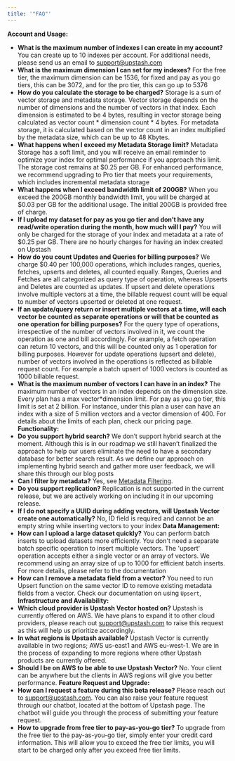 ```yaml
---
title: '"FAQ"'
---
```

**Account and Usage:**
- **What is the maximum number of indexes I can create in my account?**
    You can create up to 10 indexes per account. For additional needs, please send us an email to  support@upstash.com
- **What is the maximum dimension I can set for my indexes?**
    For the free tier, the maximum dimension can be 1536, for fixed and pay as you go tiers, this can be 3072, and for the pro tier, this can go up to 5376
- **How do you calculate the storage to be charged?**
    Storage is a sum of vector storage and metadata storage. Vector storage depends on the number of dimensions and the number of vectors in that index. Each dimension is estimated to be 4 bytes, resulting in vector storage being calculated as vector count * dimension count * 4 bytes. For metadata storage, it is calculated based on the vector count in an index multiplied by the metadata size, which can be up to 48 Kbytes.
- **What happens when I exceed my Metadata Storage limit?**
    Metadata Storage has a soft limit, and you will receive an email reminder to optimize your index for optimal performance if you approach this limit. The storage cost remains at $0.25 per GB. For enhanced performance, we recommend upgrading to Pro tier that meets your requirements, which includes incremental metadata storage
- **What happens when I exceed bandwidth limit of 200GB?**
    When you exceed the 200GB monthly bandwidth limit, you will be charged at $0.03 per GB for the additional usage. The initial 200GB is provided free of charge.
- **If I upload my dataset for pay as you go tier and don’t have any read/write operation during the month, how much will I pay?**
    You will only be charged for the storage of your index and metadata at a rate of $0.25 per GB. There are no hourly charges for having an index created on Upstash
- **How do you count Updates and Queries for billing purposes?**
    We charge $0.40 per 100,000 operations, which includes ranges, queries, fetches, upserts and deletes, all counted equally. Ranges, Queries and Fetches are all categorized as query type of operation, whereas Upserts and Deletes are counted as updates. If upsert and delete operations involve multiple vectors at a time, the billable request count will be equal to number of vectors upserted or deleted at one request.
- **If an update/query return or insert multiple vectors at a time, will each vector be counted as separate operations or will that be counted as one operation for billing purposes?**
   For the query type of operations, irrespective of the number of vectors involved in it, we count the operation as one and bill accordingly. For example, a fetch operation can return 10 vectors, and this will be counted only as 1 operation for billing purposes. However for update operations (upsert and delete), number of vectors involved in the operations is reflected as billable request count. For example a batch upsert of 1000 vectors is counted as 1000 billable request.
- **What is the maximum number of vectors I can have in an index?**
    The maximum number of vectors in an index depends on the dimension size. Every plan has a max vector*dimension limit. For pay as you go tier, this limit is set at 2 billion. For instance, under this plan a user can have an index with a size of 5 million vectors and a vector dimension of 400. For details about the limits of each plan, check our pricing page.
**Functionality:**
- **Do you support hybrid search?**
    We don’t support hybrid search at the moment. Although this is in our roadmap we still haven’t finalized the approach to help our users eliminate the need to have a secondary database for better search result. As we define our approach on implementing hybrid search and gather more user feedback, we will share this through our blog posts
- **Can I filter by metadata?**
    Yes, see [Metadata Filtering](../features/filtering).
- **Do you support replication?**
    Replication is not supported in the current release, but we are actively working on including it in our upcoming release.
- **If I do not specify a UUID during adding vectors, will Upstash Vector create one automatically?**
    No, ID field is required and cannot be an empty string while inserting vectors to your index
**Data Management:**
- **How can I upload a large dataset quickly?**
    You can perform batch inserts to upload datasets more efficiently. You don't need a separate batch specific operation to insert multiple vectors. The 'upsert' operation accepts either a single vector or an array of vectors. We recommend using an array size of up to 1000 for efficient batch inserts. For more details, please refer to the documentation
- **How can I remove a metadata field from a vector?**
    You need to run Upsert function on the same vector ID to remove existing metadata fields from a vector. Check our  documentation on using `Upsert`,
**Infrastructure and Availability:**
- **Which cloud provider is Upstash Vector hosted on?**
    Upstash is currently offered on AWS. We have plans to expand it to other cloud providers, please reach out support@upstash.com to raise this request as this will help us prioritize accordingly.
- **In what regions is Upstash available?**
    Upstash Vector is currently available in two regions; AWS us-east1 and AWS eu-west-1. We are in the process of expanding to more regions where other Upstash products are currently offered.
- **Should I be on AWS to be able to use Upstash Vector?**
    No. Your client can be anywhere but the clients in AWS regions will give you better performance.
**Feature Request and Upgrade:**
- **How can I request a feature during this beta release?**
    Please reach out to support@upstash.com. You can also raise your feature request through our chatbot, located at the bottom of Upstash page. The chatbot will guide you through the process of submitting your feature request.
- **How to upgrade from free tier to pay-as-you-go tier?**
    To upgrade from the free tier to the pay-as-you-go tier, simply enter your credit card information. This will allow you to exceed the free tier limits, you will start to be charged only after you exceed free tier limits.